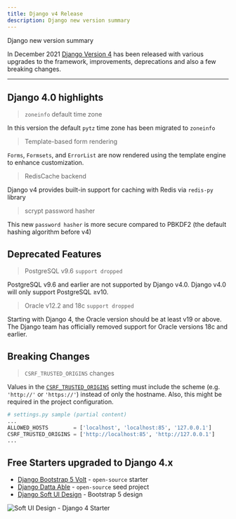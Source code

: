 ```yaml
---
title: Django v4 Release
description: Django new version summary
---
```



<SubHeading color="#25c2a0">Django new version summary</SubHeading>

In December 2021 [Django Version 4](https://docs.djangoproject.com/en/4.0/releases/4.0/) has been released with various upgrades to the framework, improvements, deprecations and also a few breaking changes.

---

## Django 4.0 highlights

> `zoneinfo` default time zone

In this version the default `pytz` time zone has been migrated to `zoneinfo`

> Template-based form rendering

`Forms`, `Formsets`, and `ErrorList` are now rendered using the template engine to enhance customization.

> RedisCache backend

Django v4 provides built-in support for caching with Redis via `redis-py` library

> scrypt password hasher

This new `password hasher` is more secure compared to PBKDF2 (the default hashing algorithm before v4)

## Deprecated Features

> PostgreSQL v9.6 `support dropped`

PostgreSQL v9.6 and earlier are not supported by Django v4.0. Django v4.0 will only support PostgreSQL ≥v10.

> Oracle v12.2 and 18c `support dropped`

Starting with Django 4, the Oracle version should be at least v19 or above. The Django team has officially removed support for Oracle versions 18c and earlier.

## Breaking Changes

> `CSRF_TRUSTED_ORIGINS` changes

Values in the [`CSRF_TRUSTED_ORIGINS`](https://docs.djangoproject.com/en/4.0/ref/settings/#std:setting-CSRF_TRUSTED_ORIGINS) setting must include the scheme (e.g. `'http://'` or `'https://'`) instead of only the hostname. Also, this might be required in the project configuration.

```python
# settings.py sample (partial content)
...
ALLOWED_HOSTS        = ['localhost', 'localhost:85', '127.0.0.1']
CSRF_TRUSTED_ORIGINS = ['http://localhost:85', 'http://127.0.0.1']
...
```

## Free Starters upgraded to Django 4.x

- [Django Bootstrap 5 Volt](https://github.com/app-generator/django-volt-dashboard) - `open-source` starter
- [Django Datta Able](https://appseed.us/admin-dashboards/django-datta-able) - `open-source` seed project
- [Django Soft UI Design](https://appseed.us/product/django-soft-ui-design-system) - Bootstrap 5 design

![Soft UI Design - Django 4 Starter](../../../static/assets/soft-ui-design-system-contact.jpg)
